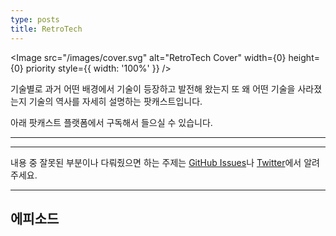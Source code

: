 ```yaml
---
type: posts
title: RetroTech
---
```



<Image
  src="/images/cover.svg"
  alt="RetroTech Cover"
  width={0}
  height={0}
  priority
  style={{ width: '100%' }}
/>

기술별로 과거 어떤 배경에서 기술이 등장하고 발전해 왔는지 또 왜 어떤 기술을 사라졌는지
기술의 역사를 자세히 설명하는 팟캐스트입니다.

아래 팟캐스트 플랫폼에서 구독해서 들으실 수 있습니다.

---

<Badges/>

---

내용 중 잘못된 부분이나 다뤄줬으면 하는 주제는
[GitHub Issues](https://github.com/outsideris/retrotech/issues/new)나
[Twitter](https://twitter.com/outsideris)에서 알려주세요.

---

<h2>에피소드</h2>
